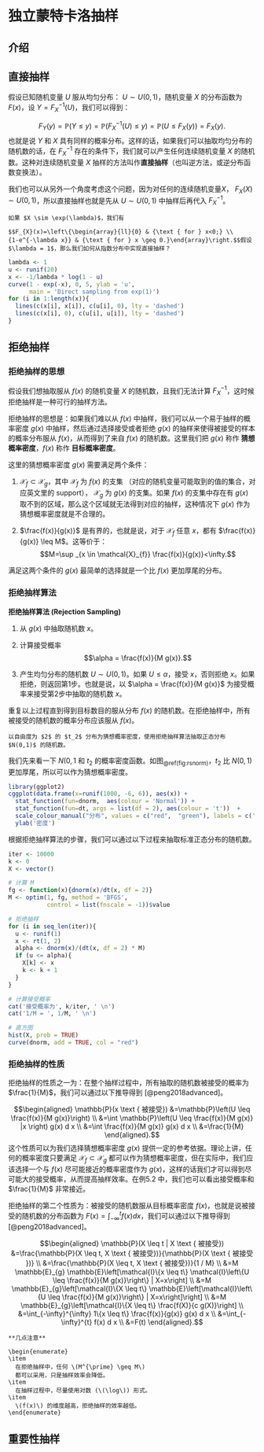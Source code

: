 # 独立蒙特卡洛抽样 {#mc}

## 介绍

## 直接抽样

假设已知随机变量 $U$ 服从均匀分布： $U\sim U(0,1)$，随机变量 $X$ 的分布函数为 $F(x)$，设 $Y = F_X^{-1}(U)$，我们可以得到：

$$
F_{Y}(y)=\mathbb{P}(Y \leq y)=\mathbb{P}\left(F_{X}^{-1}(U) \leq y\right)=\mathbb{P}\left(U \leq F_{X}(y)\right)=F_{X}(y).
$$
也就是说 $Y$ 和 $X$ 具有同样的概率分布。这样的话，如果我们可以抽取均匀分布的随机数的话，在 $F_X^{-1}$ 存在的条件下，我们就可以产生任何连续随机变量 $X$ 的随机数。这种对连续随机变量 $X$ 抽样的方法叫作**直接抽样**（也叫逆方法，或逆分布函数变换法）。

我们也可以从另外一个角度考虑这个问题，因为对任何的连续随机变量$X$， $F_X(X) \sim U(0, 1)$，所以直接抽样也就是先从 $U\sim U(0,1)$ 中抽样后再代入 $F_X^{-1}$。

```example
如果 $X \sim \exp(\lambda)$，我们有

$$F_{X}(x)=\left\{\begin{array}{ll}{0} & {\text { for } x<0;} \\
{1-e^{-\lambda x}} & {\text { for } x \geq 0.}\end{array}\right.$$假设 $\lambda = 1$，那么我们如何从指数分布中实现直接抽样？
```

```r
lambda <- 1
u <- runif(20)
x <- -1/lambda * log(1 - u)
curve(1 - exp(-x), 0, 5, ylab = 'u', 
      main = 'Direct sampling from exp(1)') 
for (i in 1:length(x)){
  lines(c(x[i], x[i]), c(u[i], 0), lty = 'dashed')
  lines(c(x[i], 0), c(u[i], u[i]), lty = 'dashed')
}
```

## 拒绝抽样

### 拒绝抽样的思想

假设我们想抽取服从 $f(x)$ 的随机变量 $X$ 的随机数，且我们无法计算  $F^{-1}_X$，这时候拒绝抽样是一种可行的抽样方法。

拒绝抽样的思想是：如果我们难以从 $f(x)$ 中抽样，我们可以从一个易于抽样的概率密度 $g(x)$ 中抽样，然后通过选择接受或者拒绝 $g(x)$ 的抽样来使得被接受的样本的概率分布服从 $f(x)$，从而得到了来自 $f(x)$ 的随机数。这里我们把 $g(x)$ 称作 **猜想概率密度**，$f(x)$ 称作 **目标概率密度**。

这里的猜想概率密度 $g(x)$ 需要满足两个条件：

1. $\mathcal{X}_f \subset \mathcal{X}_g$，其中 $\mathcal{X}_f$ 为 $f(x)$ 的支集 （对应的随机变量可能取到的值的集合，对应英文里的 support）， $\mathcal{X}_g$ 为 $g(x)$ 的支集。如果 $f(x)$ 的支集中存在有 $g(x)$ 取不到的区域，那么这个区域就无法得到对应的抽样，这种情况下 $g(x)$ 作为猜想概率密度就是不合理的。 

2. $\frac{f(x)}{g(x)}$ 是有界的，也就是说，对于 $\mathcal{X}_f$ 任意 $x$，都有 $\frac{f(x)}{g(x)} \leq M$。这等价于：$$M=\sup _{x \in \mathcal{X}_{f}} \frac{f(x)}{g(x)}<\infty.$$

满足这两个条件的 $g(x)$ 最简单的选择就是一个比 $f(x)$ 更加厚尾的分布。

### 拒绝抽样算法 {#rejection}


::::{.method}
::: {.center data-latex=""}
**拒绝抽样算法 (Rejection Sampling)**
:::


1. 从 $g(x)$ 中抽取随机数 $x$。

2.  计算接受概率
$$\alpha = \frac{f(x)}{M g(x)}.$$

3. 产生均匀分布的随机数 $U \sim U(0,1)$。如果 $U \leq \alpha$，接受 $x$，否则拒绝 $x$。如果拒绝，则返回第1步。也就是说，以 $\alpha = \frac{f(x)}{M g(x)}$ 为接受概率来接受第2步中抽取的随机数 $x$。
::::

重复以上过程直到得到目标数目的服从分布 $f(x)$ 的随机数。在拒绝抽样中，所有被接受的随机数的概率分布应该服从 $f(x)$。


```example
以自由度为 $2$ 的 $t_2$ 分布为猜想概率密度，使用拒绝抽样算法抽取正态分布 $N(0,1)$ 的随机数。
```

我们先来看一下 $N(0, 1$ 和 $t_2$ 的概率密度函数。如图~\@ref(fig:rsnorm)~，$t_2$ 比 $N(0,1)$ 更加厚尾，所以可以作为猜想概率密度。

```r
library(ggplot2)
cggplot(data.frame(x=runif(1000, -6, 6)), aes(x)) +
  stat_function(fun=dnorm,  aes(colour = 'Normal')) +
  stat_function(fun=dt, args = list(df = 2), aes(colour = 't'))  +
  scale_colour_manual("分布", values = c("red",  "green"), labels = c('N(0, 1)', expression(t[2]))) +
  ylab('密度')
```

根据拒绝抽样算法的步骤，我们可以通过以下过程来抽取标准正态分布的随机数。

```r
iter <- 10000
k <- 0
X <- vector()

# 计算 M
fg <- function(x){dnorm(x)/dt(x, df = 2)}
M <- optim(1, fg, method = 'BFGS', 
           control = list(fnscale = -1))$value

# 拒绝抽样
for (i in seq_len(iter)){
  u <- runif(1)
  x <- rt(1, 2)
  alpha <- dnorm(x)/(dt(x, df = 2) * M)
  if (u <= alpha){
    X[k] <- x
    k <- k + 1
  }
}

# 计算接受概率
cat('接受概率为', k/iter, ' \n')
cat('1/M = ', 1/M, ' \n')

# 直方图
hist(X, prob = TRUE)
curve(dnorm, add = TRUE, col = "red")
```

### 拒绝抽样的性质

拒绝抽样的性质之一为：在整个抽样过程中，所有抽取的随机数被接受的概率为 $\frac{1}{M}$，我们可以通过以下推导得到 [@peng2018advanced]。

$$\begin{aligned} \mathbb{P}(x \text { 被接受}) &=\mathbb{P}\left(U \leq \frac{f(x)}{M g(x)}\right) \\ &=\int \mathbb{P}\left(U \leq \frac{f(x)}{M g(x)} |x \right) g(x) d x \\ &=\int \frac{f(x)}{M g(x)} g(x) d x \\ &=\frac{1}{M} \end{aligned}.$$
这个性质可以为我们选择猜想概率密度 $g(x)$ 提供一定的参考依据。理论上讲，任何的概率密度只要满足 $\mathcal{X}_f \subset \mathcal{X}_g$ 都可以作为猜想概率密度，但在实际中，我们应该选择一个与 $f(x)$ 尽可能接近的概率密度作为 $g(x)$，这样的话我们才可以得到尽可能大的接受概率，从而提高抽样效率。在例5.2 中，我们也可以看出接受概率和 $\frac{1}{M}$ 非常接近。



拒绝抽样的第二个性质为：被接受的随机数服从目标概率密度 $f(x)$，也就是说被接受的随机数的分布函数为 $F(x) = \int_{-\infty}^t f(x) dx$，我们可以通过以下推导得到 [@peng2018advanced]。

$$\begin{aligned} \mathbb{P}(X \leq t | X \text { 被接受}) &=\frac{\mathbb{P}(X \leq t, X \text { 被接受})}{\mathbb{P}(X \text { 被接受 })} \\ &=\frac{\mathbb{P}(X \leq t, X \text { 被接受})}{1 / M} \\ &=M \mathbb{E}_{g} \mathbb{E}\left[\mathcal{I}\{x \leq t\} \mathcal{I}\left\{U \leq \frac{f(x)}{M g(x)}\right\} | X=x\right] \\ &=M \mathbb{E}_{g}\left[\mathcal{I}\{X \leq t\} \mathbb{E}\left[\mathcal{I}\left\{U \leq \frac{f(x)}{M g(x)}\right\} | X=x\right]\right] \\ &=M \mathbb{E}_{g}\left[\mathcal{I}\{X \leq t\} \frac{f(X)}{c g(X)}\right] \\ &=\int_{-\infty}^{\infty} 1\{x \leq t\} \frac{f(x)}{g(x)} g(x) d x \\ &=\int_{-\infty}^{t} f(x) d x \\ &=F(t) \end{aligned}.$$



```block
**几点注意**

\begin{enumerate}
\item
  在拒绝抽样中，任何 \(M^{\prime} \geq M\)
  都可以采用，只是抽样效率会降低。
\item
  在抽样过程中，尽量使用对数 (\(\log\)) 形式。
\item
  \(f(x)\) 的维度越高，拒绝抽样的效率越低。
\end{enumerate}
```


## 重要性抽样


